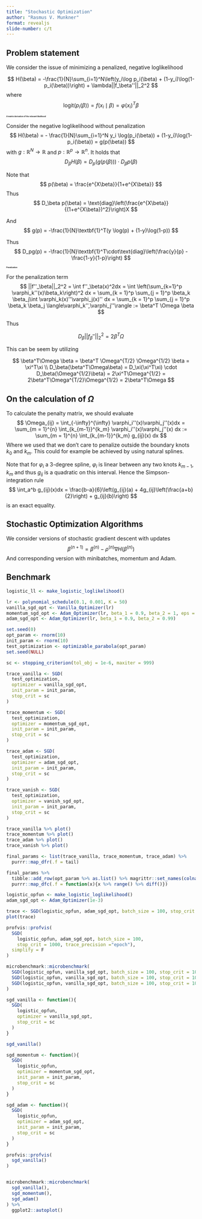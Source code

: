 ```yaml
---
title: "Stochastic Optimization"
author: "Rasmus V. Munkner"
format: revealjs
slide-number: c/t
---
```


## Problem statement
We consider the issue of minimizing a penalized, negative loglikelihood

$$
H(\beta) = -\frac{1}{N}\sum_{i=1}^N\left(y_i\log p_i(\beta) + (1-y_i)\log(1-p_i(\beta))\right) + \lambda||f_\beta''||_2^2
$$
where
$$
\text{logit}(p_i(\beta)) = f(x_i\mid \beta) = \varphi(x_i)^T\beta
$$


## A matrix derivation of the relevant likelihood{style="font-size: 35%"}
Consider the negative loglikelihood without penalization
$$
H(\beta) =
- \frac{1}{N}\sum_{i=1}^N y_i \log(p_i(\beta)) + (1-y_i)\log(1-p_i(\beta)) =
g(p(\beta))
$$
with $g: \mathbb{R}^N \rightarrow \mathbb{R}$ and $p: \mathbb{R}^p \rightarrow \mathbb{R}^n$. It holds that
$$
D_\beta H(\beta) = D_p(g(p(\beta))) \cdot D_\beta p(\beta)
$$

Note that
$$
p(\beta) = \frac{e^{X\beta}}{1+e^{X\beta}}
$$
Thus
$$
D_\beta p(\beta) = \text{diag}\left(\frac{e^{X\beta}}{(1+e^{X\beta})^2}\right)X
$$

And
$$
g(p) = -\frac{1}{N}\textbf{1}^T(y \log(p) + (1-y)\log(1-p))
$$

Thus
$$
D_pg(p) = -\frac{1}{N}\textbf{1}^T\cdot\text{diag}\left(\frac{y}{p} - \frac{1-y}{1-p}\right)
$$



## Penalization {style="font-size: 35%"}
For the penalization term
$$
||f''_\beta||_2^2 =
\int f''_\beta(x)^2dx =
\int \left(\sum_{k=1}^p \varphi_k''(x)\beta_k\right)^2 dx =
\sum_{k = 1}^p \sum_{j = 1}^p \beta_k \beta_j\int \varphi_k(x)''\varphi_j(x)'' dx =
\sum_{k = 1}^p \sum_{j = 1}^p \beta_k \beta_j \langle\varphi_k'',\varphi_j''\rangle :=
\beta^T \Omega \beta
$$

Thus

$$
D_\beta ||f_\beta''||_2^2 = 2 \beta^T\Omega
$$

This can be seem by utilizing

$$
\beta^T\Omega \beta = \beta^T \Omega^{T/2} \Omega^{1/2} \beta = \xi^T\xi \\
D_\beta(\beta^T\Omega\beta) = D_\xi(\xi^T\xi) \cdot D_\beta(\Omega^{1/2}\beta) = 2\xi^T\Omega^{1/2} = 2\beta^T\Omega^{T/2}\Omega^{1/2} = 2\beta^T\Omega
$$

## On the calculation of $\Omega$ {.smaller}
To calculate the penalty matrix, we should evaluate
$$
\Omega_{ij} = \int_{-\infty}^{\infty} \varphi_i''(x)\varphi_j''(x)dx = \sum_{m = 1}^{n} \int_{k_{m-1}}^{k_m} \varphi_i''(x)\varphi_j''(x) dx := \sum_{m = 1}^{n} \int_{k_{m-1}}^{k_m} g_{ij}(x) dx
$$
Where we used that we don't care to penalize outside the boundary knots $k_0$ and $k_m$. This could for example be achieved by using natural splines.

Note that for $\varphi_i$ a 3-degree spline, $\varphi_i$ is linear between any two knots $k_{m-1}$, $k_{m}$ and thus $g_{ij}$ is a quadratic on this interval. Hence the Simpson-integration rule
$$
\int_a^b g_{ij}(x)dx = \frac{b-a}{6}\left(g_{ij}(a) + 4g_{ij}\left(\frac{a+b}{2}\right) + g_{ij}(b)\right)
$$
is an exact equality.

## Stochastic Optimization Algorithms
We consider versions of stochastic gradient descent with updates
$$
\beta^{(n+1)} = \beta^{(n)} - \rho^{(n)} \nabla H(\beta^{(n)})
$$
And corresponding version with minibatches, momentum and Adam.

## Benchmark

```r

logistic_ll <- make_logistic_loglikelihood()

lr <- polynomial_schedule(0.1, 0.001, K = 50)
vanilla_sgd_opt <- Vanilla_Optimizer(lr)
momentum_sgd_opt <- Adam_Optimizer(lr, beta_1 = 0.9, beta_2 = 1, eps = 1)
adam_sgd_opt <- Adam_Optimizer(lr, beta_1 = 0.9, beta_2 = 0.99)

set.seed(0)
opt_param <- rnorm(10)
init_param <- rnorm(10)
test_optimization <- optimizable_parabola(opt_param)
set.seed(NULL)

sc <- stopping_criterion(tol_obj = 1e-6, maxiter = 999)

trace_vanilla <- SGD(
  test_optimization,
  optimizer = vanilla_sgd_opt,
  init_param = init_param,
  stop_crit = sc
)

trace_momentum <- SGD(
  test_optimization,
  optimizer = momentum_sgd_opt,
  init_param = init_param,
  stop_crit = sc
)

trace_adam <- SGD(
  test_optimization,
  optimizer = adam_sgd_opt,
  init_param = init_param,
  stop_crit = sc
)

trace_vanish <- SGD(
  test_optimization,
  optimizer = vanish_sgd_opt,
  init_param = init_param,
  stop_crit = sc
)

trace_vanilla %>% plot()
trace_momentum %>% plot()
trace_adam %>% plot()
trace_vanish %>% plot()

final_params <- list(trace_vanilla, trace_momentum, trace_adam) %>% 
  purrr::map_dfr(.f = tail)

final_params %>% 
  tibble::add_row(opt_param %>% as.list() %>% magrittr::set_names(colnames(final_params)) %>% tibble::as_tibble()) %>% 
  purrr::map_dfc(.f = function(x){x %>% range() %>% diff()})

```

```r

logistic_opfun <- make_logistic_loglikelihood()
adam_sgd_opt <- Adam_Optimizer(1e-3)

trace <- SGD(logistic_opfun, adam_sgd_opt, batch_size = 100, stop_crit = 200)
plot(trace)

profvis::profvis(
  SGD(
    logistic_opfun, adam_sgd_opt, batch_size = 100,
    stop_crit = 1000, trace_precision ="epoch"),
  simplify = F
)

microbenchmark::microbenchmark(
  SGD(logistic_opfun, vanilla_sgd_opt, batch_size = 100, stop_crit = 10, trace_precision = "batch"),
  SGD(logistic_opfun, vanilla_sgd_opt, batch_size = 100, stop_crit = 10, trace_precision = "epoch"),
  SGD(logistic_opfun, vanilla_sgd_opt, batch_size = 100, stop_crit = 10, trace_precision = "none")
)

```


```r

sgd_vanilla <- function(){
  SGD(
    logistic_opfun,
    optimizer = vanilla_sgd_opt,
    stop_crit = sc
  )
}

sgd_vanilla()

sgd_momentum <- function(){
  SGD(
    logistic_opfun,
    optimizer = momentum_sgd_opt,
    init_param = init_param,
    stop_crit = sc
  )
}

sgd_adam <- function(){
  SGD(
    logistic_opfun,
    optimizer = adam_sgd_opt,
    init_param = init_param,
    stop_crit = sc
  )
}

profvis::profvis(
  sgd_vanilla()
)


microbenchmark::microbenchmark(
  sgd_vanilla(),
  sgd_momentum(),
  sgd_adam()
) %>% 
  ggplot2::autoplot()


```












